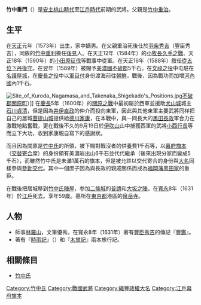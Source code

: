 {{日本武士
|名稱= 竹中 重門
|圖片名稱= 
|圖片大小= 
|圖片說明= 
|時代= [[安土桃山時代|安土桃山時代]]－[[江戶時代|江戶時代]]前期
|出生日期= [[天正_(日本)|天正]]元年（1573年）
|出生地點= 
|逝世日期= [[寬永|寬永]]8年10月9日（1631年11月2日）
|逝世地點= 
|假名= 
|羅馬字= 
|幼名= 吉助
|改名= 
|别名= 
|諡号= 
|神号= 
|戒名= 
|洗禮名= 
|墓所= 
|朝廷官位= [[從五位下|從五位下]][[丹後守|丹後守]]
|幕府職位= 
|主君= [[豐臣秀吉|豐臣秀吉]]→[[豐臣秀次|秀次]]→[[豐臣秀吉|豐臣秀吉]]→[[豐臣秀賴|秀賴]]→[[德川家康|德川家康]]→[[德川秀忠|秀忠]]
|藩= 
|氏族= [[竹中氏|竹中氏]]
|父母= 父：[[竹中重治|竹中重治]]<BR>母：[[得月院|得月院]]（[[安藤守就|安藤守就]]的女兒）
|養父= 
|養母= 
|兄弟= 
|姐妹= 
|正室= [[加藤光泰|加藤光泰]]的女兒
|側室= 
|嗣子= '''[[竹中重常|重常]]'''、[[竹中重次|重次]]
|嗣女= 
|養子= 
|養女= 
}}
{{japanese|japanese=竹中 重門|kana=たけなか しげかど|romaji=Takenaka Shigekado}}
'''竹中重門'''（{{bd|1573年||1631年|11月2日}}）是[[安土桃山時代|安土桃山時代]]至[[江戶時代|江戶時代]]前期的武將。父親是[[竹中重治|竹中重治]]。

== 生平 ==
在[[天正_(日本)|天正]]元年（1573年）出生，家中嫡男。在父親重治死後仕於[[羽柴秀吉|羽柴秀吉]]（豐臣秀吉），同族的[[竹中重利|竹中重利]]擔任[[後見|後見]]人。在天正12年（1584年）的[[小牧長久手之戰|小牧長久手之戰]]、天正18年（1590年）的[[小田原征伐|小田原征伐]]等戰事中從軍。在天正16年（1588年）敘任[[從五位下|從五位下]][[丹後守|丹後守]]。在翌年（1589年）被賜予[[美濃國|美濃國]][[不破郡|不破郡]]5千石。在[[文祿之役|文祿之役]]中屯駐在[[名護屋城|名護屋城]]，在[[慶長之役|慶長之役]]中以[[目付|軍目付]]身份渡海前往[[朝鮮|朝鮮]]，戰後，因為戰功而加增[[河內國|河內國]]內1千石。

[[File:Site_of_Kuroda_Nagamasa_and_Takenaka_Shigekado's_Positions.jpg|thumb]][[不破郡|不破郡]][[關原町|關原町]]）]]
在[[慶長|慶長]]5年（1600年）的[[關原之戰|關原之戰]]中最初屬於西軍並援助[[犬山城|犬山城]]城主[[石川貞清|石川貞清]]，但是因為[[井伊直政|井伊直政]]的仲介而投向東軍，因此與其他東軍主要武將同样把自己的居城[[菩提山城|菩提山城]]提供給[[德川家康|德川家康]]，在本戰中，與一同長大的[[黑田長政|黑田長政]]軍合力在激戰地點奮戰，更在戰後不久的9月19日於[[伊吹山|伊吹山]]山中捕獲西軍的武將[[小西行長|小西行長]]等而立下大功，收到家康親自寫下的感謝狀。

而且因為關原是[[竹中氏|竹中氏]]的所領，被下賜對戰沒者的供養費1千石等，以[[幕府|幕府]][[旗本|旗本]]（[[交替寄合|交替寄合]]席）的身份領有美濃岩出山6千石並代代繼承（後來出現分家而變成5千石），而雖然竹中氏是未滿1萬石的旗本，但是被允許以交代寄合的身份與[[大名_(稱謂)|大名]]同樣參與[[參勤交代|參勤交代]]。其中一個庶子因為與長政的親戚關係而成為[[福岡藩|福岡藩]][[黑田家|黑田家]]的重臣。

在戰後把居城移到[[竹中氏陣屋|竹中氏陣屋]]，参加[[二條城|二條城]]的[[普請|普請]]和[[大坂之陣|大坂之陣]]。在[[寬永|寬永]]8年（1631年）於[[江戶|江戶]]死去。享年59歲。墓所在[[東京都|東京都]]港區的[[泉岳寺|泉岳寺]]。

== 人物 ==
*師事[[林羅山|林羅山]]，文筆優秀。在寬永8年（1631年）著有[[豐臣秀吉|豐臣秀吉]]的傳記『[[豐鑑|豐鑑]]』。
*著有『[[時雨記|時雨記]]』（{{lang|ja|しぐれ記}}）和『[[木曾記|木曾記]]』兩本旅行記。

== 相關條目 ==
*[[竹中氏|竹中氏]]

{{Authority control}}
[[Category:竹中氏|Category:竹中氏]]
[[Category:戰國武將|Category:戰國武將]]
[[Category:織豐政權大名|Category:織豐政權大名]]
[[Category:江戶幕府旗本|Category:江戶幕府旗本]]